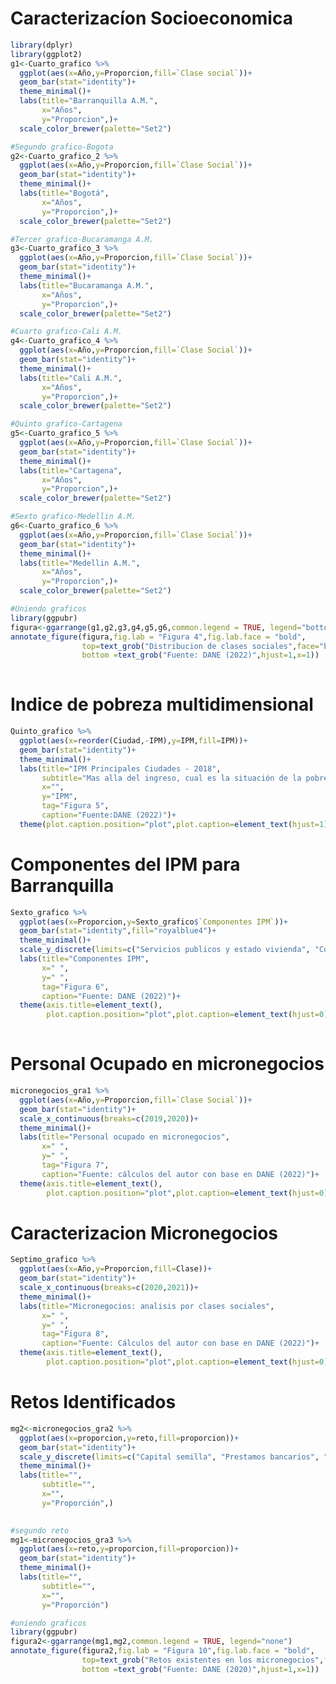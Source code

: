# Caracterizacíon Socioeconomica

```r
library(dplyr)
library(ggplot2)
g1<-Cuarto_grafico %>%
  ggplot(aes(x=Año,y=Proporcion,fill=`Clase social`))+
  geom_bar(stat="identity")+
  theme_minimal()+
  labs(title="Barranquilla A.M.",
       x="Años",
       y="Proporcion",)+
  scale_color_brewer(palette="Set2")

#Segundo grafico-Bogota
g2<-Cuarto_grafico_2 %>%
  ggplot(aes(x=Año,y=Proporcion,fill=`Clase Social`))+
  geom_bar(stat="identity")+
  theme_minimal()+
  labs(title="Bogotá",
       x="Años",
       y="Proporcion",)+
  scale_color_brewer(palette="Set2")

#Tercer grafico-Bucaramanga A.M.
g3<-Cuarto_grafico_3 %>%
  ggplot(aes(x=Año,y=Proporcion,fill=`Clase Social`))+
  geom_bar(stat="identity")+
  theme_minimal()+
  labs(title="Bucaramanga A.M.",
       x="Años",
       y="Proporcion",)+
  scale_color_brewer(palette="Set2")

#Cuarto grafico-Cali A.M.
g4<-Cuarto_grafico_4 %>%
  ggplot(aes(x=Año,y=Proporcion,fill=`Clase Social`))+
  geom_bar(stat="identity")+
  theme_minimal()+
  labs(title="Cali A.M.",
       x="Años",
       y="Proporcion",)+
  scale_color_brewer(palette="Set2")

#Quinto grafico-Cartagena
g5<-Cuarto_grafico_5 %>%
  ggplot(aes(x=Año,y=Proporcion,fill=`Clase Social`))+
  geom_bar(stat="identity")+
  theme_minimal()+
  labs(title="Cartagena",
       x="Años",
       y="Proporcion",)+
  scale_color_brewer(palette="Set2")

#Sexto grafico-Medellin A.M.
g6<-Cuarto_grafico_6 %>%
  ggplot(aes(x=Año,y=Proporcion,fill=`Clase Social`))+
  geom_bar(stat="identity")+
  theme_minimal()+
  labs(title="Medellin A.M.",
       x="Años",
       y="Proporcion",)+
  scale_color_brewer(palette="Set2")

#Uniendo graficos
library(ggpubr)
figura<-ggarrange(g1,g2,g3,g4,g5,g6,common.legend = TRUE, legend="bottom")
annotate_figure(figura,fig.lab = "Figura 4",fig.lab.face = "bold",
                top=text_grob("Distribucion de clases sociales",face="bold"),
                bottom =text_grob("Fuente: DANE (2022)",hjust=1,x=1))
  
```

# Indice de pobreza multidimensional

```r
Quinto_grafico %>%
  ggplot(aes(x=reorder(Ciudad,-IPM),y=IPM,fill=IPM))+
  geom_bar(stat="identity")+
  theme_minimal()+
  labs(title="IPM Principales Ciudades - 2018",
       subtitle="Mas alla del ingreso, cual es la situación de la pobreza?",
       x="",
       y="IPM",
       tag="Figura 5",
       caption="Fuente:DANE (2022)")+
  theme(plot.caption.position="plot",plot.caption=element_text(hjust=1),legend.position="none")
```

# Componentes del IPM para Barranquilla

```r
Sexto_grafico %>%
  ggplot(aes(x=Proporcion,y=Sexto_grafico$`Componentes IPM`))+
  geom_bar(stat="identity",fill="royalblue4")+
  theme_minimal()+
  scale_y_discrete(limits=c("Servicios publicos y estado vivienda", "Condiciones de la niñez y juventud","Salud", "Condiciones educativas del hogar", "Trabajo"))+
  labs(title="Componentes IPM",
       x=" ",
       y=" ",
       tag="Figura 6",
       caption="Fuente: DANE (2022)")+
  theme(axis.title=element_text(),
        plot.caption.position="plot",plot.caption=element_text(hjust=0))
  
```

# Personal Ocupado en micronegocios

```r
micronegocios_gra1 %>%
  ggplot(aes(x=Año,y=Proporcion,fill=`Clase Social`))+
  geom_bar(stat="identity")+
  scale_x_continuous(breaks=c(2019,2020))+
  theme_minimal()+
  labs(title="Personal ocupado en micronegocios",
       x=" ",
       y=" ",
       tag="Figura 7",
       caption="Fuente: cálculos del autor con base en DANE (2022)")+
  theme(axis.title=element_text(),
        plot.caption.position="plot",plot.caption=element_text(hjust=0))

```



# Caracterizacion Micronegocios

```r
Septimo_grafico %>%
  ggplot(aes(x=Año,y=Proporcion,fill=Clase))+
  geom_bar(stat="identity")+
  scale_x_continuous(breaks=c(2020,2021))+
  theme_minimal()+
  labs(title="Micronegocios: analisis por clases sociales",
       x=" ",
       y=" ",
       tag="Figura 8",
       caption="Fuente: Cálculos del autor con base en DANE (2022)")+
  theme(axis.title=element_text(),
        plot.caption.position="plot",plot.caption=element_text(hjust=0))
```

# Retos Identificados

```r
mg2<-micronegocios_gra2 %>%
  ggplot(aes(x=proporcion,y=reto,fill=proporcion))+
  geom_bar(stat="identity")+
  scale_y_discrete(limits=c("Capital semilla", "Prestamos bancarios", "Ahorros personales"))+
  theme_minimal()+
  labs(title="",
       subtitle="",
       x="",
       y="Proporción",)
       

#segundo reto
mg1<-micronegocios_gra3 %>%
  ggplot(aes(x=reto,y=proporcion,fill=proporcion))+
  geom_bar(stat="identity")+
  theme_minimal()+
  labs(title="",
       subtitle="",
       x="",
       y="Proporción")

#uniendo graficos
library(ggpubr)
figura2<-ggarrange(mg1,mg2,common.legend = TRUE, legend="none")
annotate_figure(figura2,fig.lab = "Figura 10",fig.lab.face = "bold",
                top=text_grob("Retos existentes en los micronegocios",face="bold"),
                bottom =text_grob("Fuente: DANE (2020)",hjust=1,x=1))

```

